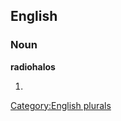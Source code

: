 
==English==

===Noun===
'''radiohalos'''

# {{plural of|[[radiohalo]]}}

[[Category:English plurals]]